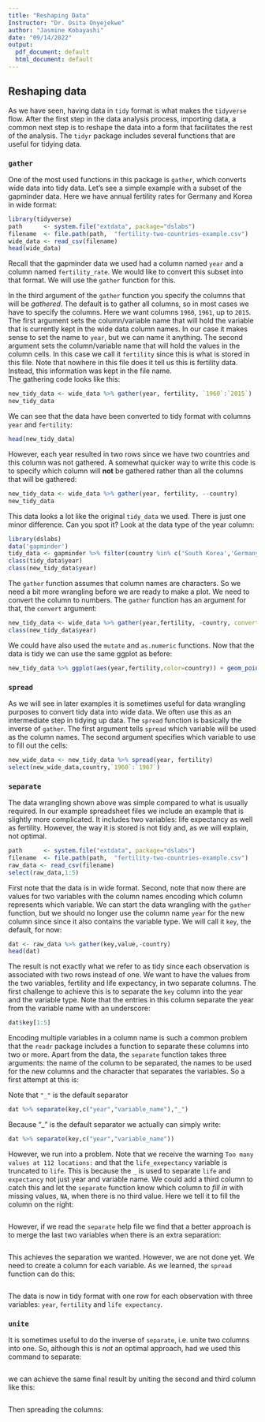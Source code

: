```yaml
---
title: "Reshaping Data"
Instructor: "Dr. Osita Onyejekwe"
author: "Jasmine Kobayashi"
date: "09/14/2022"
output:
  pdf_document: default
  html_document: default
---
```


## Reshaping data
As we have seen, having data in `tidy` format is what makes the `tidyverse` flow. After the first step in the data analysis process, importing data, a common next step is to reshape the data into a form that facilitates the rest of the analysis. The `tidyr` package includes several functions that are useful for tidying data.


### `gather`
One of the most used functions in this package is `gather`, which converts wide data into tidy data. Let's see a simple example with a subset of the gapminder data. Here we have annual fertility rates for Germany and Korea in wide format:


```r
library(tidyverse)
path      <- system.file("extdata", package="dslabs")
filename  <- file.path(path,  "fertility-two-countries-example.csv")
wide_data <- read_csv(filename)
head(wide_data)
```


Recall that the gapminder data we used had a column named `year` and a column named `fertility_rate`. We would like to convert this subset into that format. We will use the `gather` function for this.

In the third argument of the `gather` function you specify the columns that will be _gathered_. The default is to gather all columns, so in most cases we have to specify the columns. Here we want columns `1960`, `1961`, up to `2015`. The first argument sets the column/variable name that will hold the variable that is currently kept in the wide data column names. In our case it makes sense to set the name to `year`, but we can name it anything. The second argument sets the column/variable name that will hold the values in the column cells. In this case we call it `fertility` since this is what is stored in this file. Note that nowhere in this file does it tell us this is fertility data. Instead, this information was kept in the file name.  
The gathering code looks like this:


```r
new_tidy_data <- wide_data %>% gather(year, fertility, `1960`:`2015`)
new_tidy_data

```


We can see that the data have been converted to tidy format with columns `year` and `fertility`:

```r
head(new_tidy_data)

```
However, each year resulted in two rows since we have two countries and this column was not gathered.
A somewhat quicker way to write this code is to specify which column will **not** be gathered rather than all the columns that will be gathered:


```r
new_tidy_data <- wide_data %>% gather(year, fertility, --country)
new_tidy_data

```


This data looks a lot like the original `tidy_data` we used. There is just one minor difference. Can you spot it? Look at the data type of the year column:


```r
library(dslabs)
data('gapminder')
tidy_data <- gapminder %>% filter(country %in% c('South Korea','Germany')) %>% select(country,year,fertility)
class(tidy_data$year)
class(new_tidy_data$year)

```


The `gather` function assumes that column names are characters. So we need a bit more wrangling before we are ready to make a plot. We need to convert the column to numbers. The `gather` function has an argument for that, the `convert` argument:

```r
new_tidy_data <- wide_data %>% gather(year,fertility, -country, convert = TRUE)
class(new_tidy_data$year)


```

We could have also used the `mutate` and `as.numeric` functions.
Now that the data is tidy we can use the same ggplot as before:

```r

new_tidy_data %>% ggplot(aes(year,fertility,color=country)) + geom_point()


```


### `spread`
As we will see in later examples it is sometimes useful for data wrangling purposes to convert tidy data into wide data. We often use this as an intermediate step in tidying up data. The `spread` function is basically the inverse of `gather`. The first argument tells `spread` which variable will be used as the column names. The second argument specifies which variable to use to fill out the cells:


```r
new_wide_data <- new_tidy_data %>% spread(year, fertility)
select(new_wide_data,country,`1960`:`1967`)

```


### `separate`


The data wrangling shown above was simple compared to what is usually required. In our example spreadsheet files we include an example that is slightly more complicated. It includes two variables: life expectancy as well as fertility. However, the way it is stored is not tidy and, as we will explain, not optimal.

```r

path      <- system.file("extdata", package="dslabs")
filename  <- file.path(path,  "fertility-two-countries-example.csv")
raw_data <- read_csv(filename)
select(raw_data,1:5)


```


First note that the data is in wide format. Second, note that now there are values for two variables with the column names encoding which column represents which variable. We can start the data wrangling with the `gather` function, but we should no longer use the column name `year` for the new column since since it also contains the variable type. We will call it `key`, the default, for now:
```r

dat <- raw_data %>% gather(key,value,-country)
head(dat)

```


The result is not exactly what we refer to as tidy since each observation is associated with two rows instead of one. We want to have the values from the two variables, fertility and life expectancy, in two separate columns. The first challenge to achieve this is to separate the `key` column into the year and the variable type. Note that the entries in this column separate the year from the variable name with an underscore:

```r
dat$key[1:5]

```

Encoding multiple variables in a column name is such a common problem that the `readr` package includes a function to separate these columns into two or more. Apart from the data, the `separate` function takes three arguments: the name of the column to be separated, the names to be used for the new columns and the character that separates the variables. So a first attempt at this is:


Note that `"_"` is the default separator
```r
dat %>% separate(key,c("year","variable_name"),"_")

```


Because "_" is the default separator we actually can simply write:
```r
dat %>% separate(key,c("year","variable_name"))

```


However, we run into a problem. Note that we receive the warning `Too many values at 112 locations:` and that the `life_exepectancy` variable is truncated to `life`. This is because the `_` is used to separate `life` and `expectancy` not just year and variable name. We could add a third column to catch this and let the `separate` function know which column to _fill in_ with missing values, `NA`, when there is no third value. Here we tell it to fill the column on the right:


```r



```

However, if we read the `separate` help file we find that a better approach is to merge the last two variables when there is an extra separation:

```r



```

This achieves the separation we wanted. However, we are not done yet. We need to create a column for each variable. As we learned, the `spread` function can do this:


```r



```


The data is now in tidy format with one row for each observation with three variables: `year`, `fertility` and `life expectancy`.


### `unite`


It is sometimes useful to do the inverse of `separate`, i.e. unite two columns into one. So, although this is *not* an optimal approach, had we used this command to separate:


```r




```


we can achieve the same final result by uniting the second and third column like this:
```r



```


Then spreading the columns:

```r



```